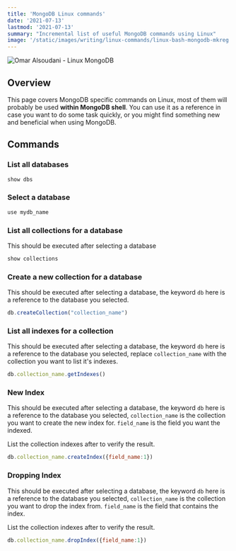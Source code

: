 ```yaml
---
title: 'MongoDB Linux commands'
date: '2021-07-13'
lastmod: '2021-07-13'
summary: "Incremental list of useful MongoDB commands using Linux"
image: '/static/images/writing/linux-commands/linux-bash-mongodb-mkreg.jpg'
---
```


![Omar Alsoudani - Linux MongoDB](/static/images/writing/linux-commands/linux-bash-mongodb-mkreg.jpg)

## Overview

This page covers MongoDB specific commands on Linux, most of them will probably be used **within MongoDB shell**. You can use it as a reference in case you want to do some task quickly, or you might find something new and beneficial when using MongoDB. 

## Commands

### List all databases

```js
show dbs
```

### Select a database

```js
use mydb_name
```

### List all collections for a database

This should be executed after selecting a database

```js
show collections
```

### Create a new collection for a database

This should be executed after selecting a database, the keyword `db` here is a reference to the database you selected.

```js
db.createCollection("collection_name")
```

### List all indexes for a collection

This should be executed after selecting a database, the keyword `db` here is a reference to the database you selected, replace `collection_name` with the collection you want to list it's indexes. 

```js
db.collection_name.getIndexes()
```

### New Index

This should be executed after selecting a database, the keyword `db` here is a reference to the database you selected, `collection_name` is the collection you want to create the new index for. `field_name` is the field you want the indexed.

List the collection indexes after to verify the result.

```js
db.collection_name.createIndex({field_name:1})
```

### Dropping Index

This should be executed after selecting a database, the keyword `db` here is a reference to the database you selected, `collection_name` is the collection you want to drop the index from. `field_name` is the field that contains the index.

List the collection indexes after to verify the result.

```js
db.collection_name.dropIndex({field_name:1})
```
